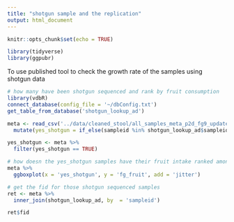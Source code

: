 ```yaml
---
title: "shotgun sample and the replication"
output: html_document
---
```


```r
knitr::opts_chunk$set(echo = TRUE)
```

```r
library(tidyverse)
library(ggpubr)
```

To use published tool to check the growth rate of the samples using shotgun data

```r
# how many have been shotgun sequenced and rank by fruit consumption
library(vdbR)
connect_database(config_file = '~/dbConfig.txt')
get_table_from_database('shotgun_lookup_ad')

meta <- read_csv('../data/cleaned_stool/all_samples_meta_p2d_fg9_updated.csv') %>% 
  mutate(yes_shotgun = if_else(sampleid %in% shotgun_lookup_ad$sampleid, T, F))

yes_shotgun <- meta %>% 
  filter(yes_shotgun == TRUE)

# how doesn the yes_shotgun samples have their fruit intake ranked among all samples
meta %>% 
  ggboxplot(x = 'yes_shotgun', y = 'fg_fruit', add = 'jitter')

# get the fid for those shotgun sequenced samples 
ret <- meta %>% 
  inner_join(shotgun_lookup_ad, by  = 'sampleid')

ret$fid
```
